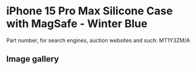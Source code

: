 
# iPhone 15 Pro Max Silicone Case with MagSafe - Winter Blue

Part number, for search engines, auction websites and such: MT1Y3ZM/A

## Image gallery

<div style={{ width: "768px" }}>
  <GalleryComponent
    images={[
      {
        original: "/everysource/MT1Y3.png",
        thumbnail: "/everypreview/MT1Y3.png",
      },
      {
        original: "/everysource/MT1Y3_AV1.png",
        thumbnail: "/everypreview/MT1Y3_AV1.png",
      },
      {
        original: "/everysource/MT1Y3_AV2.png",
        thumbnail: "/everypreview/MT1Y3_AV2.png",
      },
      {
        original: "/everysource/MT1Y3_AV3.png",
        thumbnail: "/everypreview/MT1Y3_AV3.png",
      }
    ]}
  />
</div>